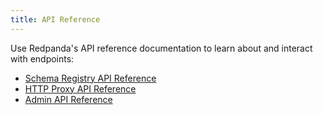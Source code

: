 ```yaml
---
title: API Reference
---
```


<head>
    <meta name="title" content="API References | Redpanda Docs"/>
    <meta name="description" content="API References for Redpanda"/>
    <link rel="canonical" href="https://docs.redpanda.com/docs/reference/api-reference/" />
</head>

Use Redpanda's API reference documentation to learn about and interact with endpoints:

- [Schema Registry API Reference](/docs/api/pandaproxy-schema-registry) 
- [HTTP Proxy API Reference](/docs/api/pandaproxy-rest) 
- [Admin API Reference](/docs/api/admin-api) 
